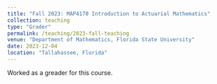 ```yaml
---
title: "Fall 2023: MAP4170 Introduction to Actuarial Mathematics"
collection: teaching
type: "Grader"
permalink: /teaching/2023-fall-teaching
venue: "Department of Mathematics, Florida State University"
date: 2023-12-04
location: "Tallahassee, Florida"
---  
```


<script async src="https://pagead2.googlesyndication.com/pagead/js/adsbygoogle.js?client=ca-pub-6878992848042528"
     crossorigin="anonymous"></script>  

Worked as a greader for this course.